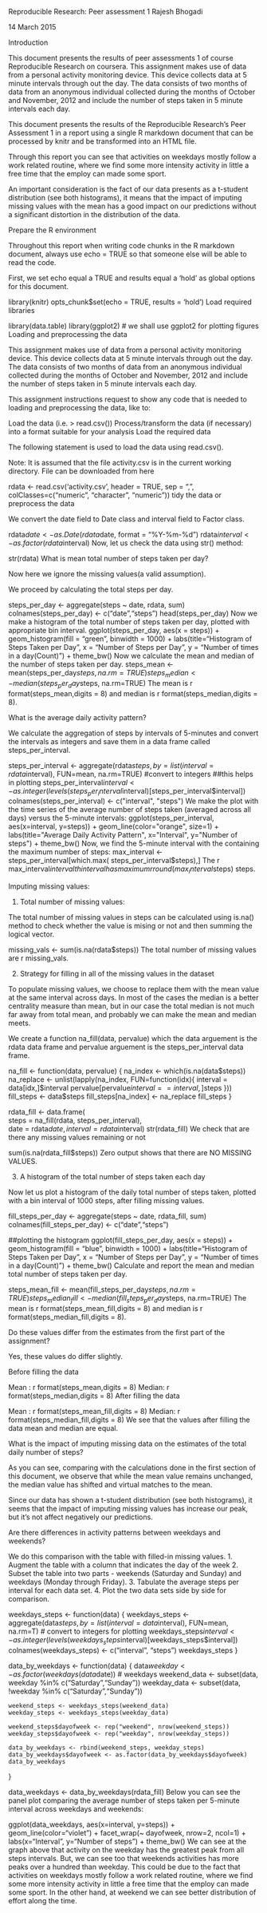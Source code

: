 Reproducible Research: Peer assessment 1
Rajesh Bhogadi

14 March 2015

Introduction

This document presents the results of peer assessments 1 of course Reproducible Research on coursera. This assignment makes use of data from a personal activity monitoring device. This device collects data at 5 minute intervals through out the day. The data consists of two months of data from an anonymous individual collected during the months of October and November, 2012 and include the number of steps taken in 5 minute intervals each day.

This document presents the results of the Reproducible Research's Peer Assessment 1 in a report using a single R markdown document that can be processed by knitr and be transformed into an HTML file.

Through this report you can see that activities on weekdays mostly follow a work related routine, where we find some more intensity activity in little a free time that the employ can made some sport.

An important consideration is the fact of our data presents as a t-student distribution (see both histograms), it means that the impact of imputing missing values with the mean has a good impact on our predictions without a significant distortion in the distribution of the data.

Prepare the R environment

Throughout this report when writing code chunks in the R markdown document, always use echo = TRUE so that someone else will be able to read the code.

First, we set echo equal a TRUE and results equal a 'hold' as global options for this document.

library(knitr)
opts_chunk$set(echo = TRUE, results = 'hold')
Load required libraries

library(data.table)
library(ggplot2) # we shall use ggplot2 for plotting figures
Loading and preprocessing the data

This assignment makes use of data from a personal activity monitoring device. This device collects data at 5 minute intervals through out the day. The data consists of two months of data from an anonymous individual collected during the months of October and November, 2012 and include the number of steps taken in 5 minute intervals each day.

This assignment instructions request to show any code that is needed to loading and preprocessing the data, like to:

Load the data (i.e. > read.csv())
Process/transform the data (if necessary) into a format suitable for your analysis
Load the required data

The following statement is used to load the data using read.csv().

Note: It is assumed that the file activity.csv is in the current working directory. File can be downloaded from here

rdata <- read.csv('activity.csv', header = TRUE, sep = ",",
                  colClasses=c("numeric", "character", "numeric"))
tidy the data or preprocess the data

We convert the date field to Date class and interval field to Factor class.

rdata$date <- as.Date(rdata$date, format = "%Y-%m-%d")
rdata$interval <- as.factor(rdata$interval)
Now, let us check the data using str() method:

str(rdata)
What is mean total number of steps taken per day?

Now here we ignore the missing values(a valid assumption).

We proceed by calculating the total steps per day.

steps_per_day <- aggregate(steps ~ date, rdata, sum)
colnames(steps_per_day) <- c("date","steps")
head(steps_per_day)
Now we make a histogram of the total number of steps taken per day, plotted with appropriate bin interval.
ggplot(steps_per_day, aes(x = steps)) + 
       geom_histogram(fill = "green", binwidth = 1000) + 
        labs(title="Histogram of Steps Taken per Day", 
             x = "Number of Steps per Day", y = "Number of times in a day(Count)") + theme_bw() 
Now we calculate the mean and median of the number of steps taken per day.
steps_mean   <- mean(steps_per_day$steps, na.rm=TRUE)
steps_median <- median(steps_per_day$steps, na.rm=TRUE)
The mean is r format(steps_mean,digits = 8) and median is r format(steps_median,digits = 8).

What is the average daily activity pattern?

We calculate the aggregation of steps by intervals of 5-minutes and convert the intervals as integers and save them in a data frame called steps_per_interval.

steps_per_interval <- aggregate(rdata$steps, 
                                by = list(interval = rdata$interval),
                                FUN=mean, na.rm=TRUE)
#convert to integers
##this helps in plotting
steps_per_interval$interval <- 
        as.integer(levels(steps_per_interval$interval)[steps_per_interval$interval])
colnames(steps_per_interval) <- c("interval", "steps")
We make the plot with the time series of the average number of steps taken (averaged across all days) versus the 5-minute intervals:
ggplot(steps_per_interval, aes(x=interval, y=steps)) +   
        geom_line(color="orange", size=1) +  
        labs(title="Average Daily Activity Pattern", x="Interval", y="Number of steps") +  
        theme_bw()
Now, we find the 5-minute interval with the containing the maximum number of steps:
max_interval <- steps_per_interval[which.max(  
        steps_per_interval$steps),]
The r max_interval$intervalth interval has maximum r round(max_interval$steps) steps.

Imputing missing values:

1. Total number of missing values:

The total number of missing values in steps can be calculated using is.na() method to check whether the value is mising or not and then summing the logical vector.

missing_vals <- sum(is.na(rdata$steps))
The total number of missing values are r missing_vals.

2. Strategy for filling in all of the missing values in the dataset

To populate missing values, we choose to replace them with the mean value at the same interval across days. In most of the cases the median is a better centrality measure than mean, but in our case the total median is not much far away from total mean, and probably we can make the mean and median meets.

We create a function na_fill(data, pervalue) which the data arguement is the rdata data frame and pervalue arguement is the steps_per_interval data frame.

na_fill <- function(data, pervalue) {
        na_index <- which(is.na(data$steps))
        na_replace <- unlist(lapply(na_index, FUN=function(idx){
                interval = data[idx,]$interval
                pervalue[pervalue$interval == interval,]$steps
        }))
        fill_steps <- data$steps
        fill_steps[na_index] <- na_replace
        fill_steps
}

rdata_fill <- data.frame(  
        steps = na_fill(rdata, steps_per_interval),  
        date = rdata$date,  
        interval = rdata$interval)
str(rdata_fill)
We check that are there any missing values remaining or not

sum(is.na(rdata_fill$steps))
Zero output shows that there are NO MISSING VALUES.

3. A histogram of the total number of steps taken each day

Now let us plot a histogram of the daily total number of steps taken, plotted with a bin interval of 1000 steps, after filling missing values.

fill_steps_per_day <- aggregate(steps ~ date, rdata_fill, sum)
colnames(fill_steps_per_day) <- c("date","steps")

##plotting the histogram
ggplot(fill_steps_per_day, aes(x = steps)) + 
       geom_histogram(fill = "blue", binwidth = 1000) + 
        labs(title="Histogram of Steps Taken per Day", 
             x = "Number of Steps per Day", y = "Number of times in a day(Count)") + theme_bw() 
Calculate and report the mean and median total number of steps taken per day.

steps_mean_fill   <- mean(fill_steps_per_day$steps, na.rm=TRUE)
steps_median_fill <- median(fill_steps_per_day$steps, na.rm=TRUE)
The mean is r format(steps_mean_fill,digits = 8) and median is r format(steps_median_fill,digits = 8).

Do these values differ from the estimates from the first part of the assignment?

Yes, these values do differ slightly.

Before filling the data

Mean : r format(steps_mean,digits = 8)
Median: r format(steps_median,digits = 8)
After filling the data

Mean : r format(steps_mean_fill,digits = 8)
Median: r format(steps_median_fill,digits = 8)
We see that the values after filling the data mean and median are equal.

What is the impact of imputing missing data on the estimates of the total daily number of steps?

As you can see, comparing with the calculations done in the first section of this document, we observe that while the mean value remains unchanged, the median value has shifted and virtual matches to the mean.

Since our data has shown a t-student distribution (see both histograms), it seems that the impact of imputing missing values has increase our peak, but it's not affect negatively our predictions.

Are there differences in activity patterns between weekdays and weekends?

We do this comparison with the table with filled-in missing values.
1. Augment the table with a column that indicates the day of the week
2. Subset the table into two parts - weekends (Saturday and Sunday) and weekdays (Monday through Friday).
3. Tabulate the average steps per interval for each data set.
4. Plot the two data sets side by side for comparison.

weekdays_steps <- function(data) {
    weekdays_steps <- aggregate(data$steps, by=list(interval = data$interval),
                          FUN=mean, na.rm=T)
    # convert to integers for plotting
    weekdays_steps$interval <- 
            as.integer(levels(weekdays_steps$interval)[weekdays_steps$interval])
    colnames(weekdays_steps) <- c("interval", "steps")
    weekdays_steps
}

data_by_weekdays <- function(data) {
    data$weekday <- 
            as.factor(weekdays(data$date)) # weekdays
    weekend_data <- subset(data, weekday %in% c("Saturday","Sunday"))
    weekday_data <- subset(data, !weekday %in% c("Saturday","Sunday"))

    weekend_steps <- weekdays_steps(weekend_data)
    weekday_steps <- weekdays_steps(weekday_data)

    weekend_steps$dayofweek <- rep("weekend", nrow(weekend_steps))
    weekday_steps$dayofweek <- rep("weekday", nrow(weekday_steps))

    data_by_weekdays <- rbind(weekend_steps, weekday_steps)
    data_by_weekdays$dayofweek <- as.factor(data_by_weekdays$dayofweek)
    data_by_weekdays
}

data_weekdays <- data_by_weekdays(rdata_fill)
Below you can see the panel plot comparing the average number of steps taken per 5-minute interval across weekdays and weekends:

ggplot(data_weekdays, aes(x=interval, y=steps)) + 
        geom_line(color="violet") + 
        facet_wrap(~ dayofweek, nrow=2, ncol=1) +
        labs(x="Interval", y="Number of steps") +
        theme_bw()
We can see at the graph above that activity on the weekday has the greatest peak from all steps intervals. But, we can see too that weekends activities has more peaks over a hundred than weekday. This could be due to the fact that activities on weekdays mostly follow a work related routine, where we find some more intensity activity in little a free time that the employ can made some sport. In the other hand, at weekend we can see better distribution of effort along the time.
